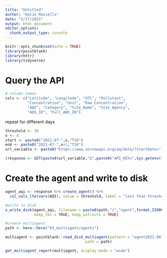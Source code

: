 ```yaml
---
title: "Untitled"
author: "Katie Masiello"
date: "5/17/2021"
output: html_document
editor_options: 
  chunk_output_type: console
---
```



```r
knitr::opts_chunk$set(echo = TRUE)
library(pointblank)
library(httr)
library(tidyverse)
```

# Query the API
```r
# column names
cols <- c("Latitude", "Longitude", "UTC", "Pollutant",
          "Concentration", "Unit", "Raw_Concentration", 
          "AQI", "Category", "Site_Name", "Site_Agency", 
          "AQS_ID", "Full_AWS_ID")


```

repeat for different days
```r
threshold <- 30
x <- 4
start <- paste0("2021-07-",x,"T16")
end <- paste0("2021-07-",x+1,"T16")
url_variable <- paste0("https://www.airnowapi.org/aq/data/?startDate=",start,"&endDate=",end,"&parameters=OZONE,PM25,PM10,CO,NO2,SO2&BBOX=-123.146648,46.996876,-121.487713,48.204308&dataType=B&format=text/csv&verbose=1&nowcastonly=1&includerawconcentrations=1")

(response <- GET(paste0(url_variable,"&",paste0("API_KEY=",Sys.getenv("AIRNOW_API_KEY")))) %>% content(col_names = FALSE) %>% setNames(cols))
```

# Create the agent and write to disk
```r
agent_aqi <- response %>% create_agent() %>% 
  col_vals_lte(vars(AQI), value = threshold, label = "less than threshold") %>% interrogate()

#write to disk
x_write_disk(agent_aqi, filename = paste0(path,"/","agent",format_ISO8601(now())),
             keep_tbl = TRUE, keep_extracts = TRUE)

#create multiagent
path <- here::here("03_multiagent/agents")

multiagent <- pointblank::read_disk_multiagent(pattern = "agent2021-08*", 
                                    path = path)

get_multiagent_report(multiagent, display_mode = "wide")

```

